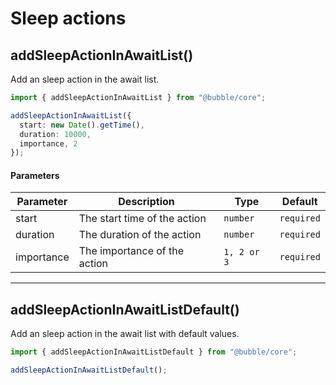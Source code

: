 # Sleep actions

## addSleepActionInAwaitList()

Add an sleep action in the await list.

```typescript
import { addSleepActionInAwaitList } from "@bubble/core";

addSleepActionInAwaitList({
  start: new Date().getTime(),
  duration: 10000,
  importance, 2
});
```

#### Parameters

| Parameter  | Description                  | Type        | Default    |
| ---------- | ---------------------------- | ----------- | ---------- |
| start      | The start time of the action | `number`    | `required` |
| duration   | The duration of the action   | `number`    | `required` |
| importance | The importance of the action | `1, 2 or 3` | `required` |

---

## addSleepActionInAwaitListDefault()

Add an sleep action in the await list with default values.

```typescript
import { addSleepActionInAwaitListDefault } from "@bubble/core";

addSleepActionInAwaitListDefault();
```
